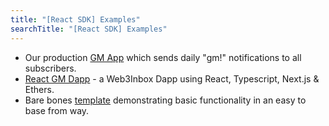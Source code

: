 ```yaml
---
title: "[React SDK] Examples"
searchTitle: "[React SDK] Examples"
---
```


- Our production [GM App](https://gm.walletconnect.com) which sends daily "gm!" notifications to all subscribers.
- [React GM Dapp](https://github.com/WalletConnect/gm-dapp) - a Web3Inbox Dapp using React, Typescript, Next.js & Ethers.
- Bare bones [template](https://github.com/WalletConnect/web3inbox-client/tree/main/apps/web) demonstrating basic functionality in an easy to base from way.
